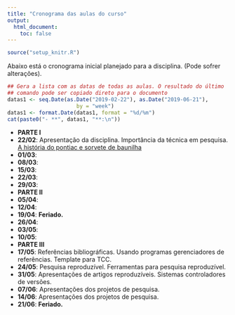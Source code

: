 ```yaml
---
title: "Cronograma das aulas do curso"
output:
  html_document:
    toc: false
---
```


```r
source("setup_knitr.R")
```

Abaixo está o cronograma inicial planejado para a disciplina. (Pode
sofrer alterações).

```r
## Gera a lista com as datas de todas as aulas. O resultado do último
## comando pode ser copiado direto para o documento
datas1 <- seq.Date(as.Date("2019-02-22"), as.Date("2019-06-21"),
                      by = "week")
datas1 <- format.Date(datas1, format = "%d/%m")
cat(paste0("- **", datas1, "**:\n"))
```

- **PARTE I**
- **22/02**: Apresentação da disciplina. Importância da técnica em pesquisa.
  [A história do pontiac e sorvete de baunilha](https://www.youtube.com/watch?v=ZY1IOEOy4HY)
- **01/03**:
- **08/03**:
- **15/03**:
- **22/03**:
- **29/03**:
- **PARTE II**
- **05/04**:
- **12/04**:
- **19/04**: **Feriado.**
- **26/04**:
- **03/05**:
- **10/05**:
- **PARTE III**
- **17/05**: Referências bibliográficas. Usando programas gerenciadores
  de referências. Template para TCC.
- **24/05**: Pesquisa reproduzível. Ferramentas para pesquisa
  reproduzível.
- **31/05**: Apresentações de artigos reproduzíveis. Sistemas
  controladores de versões.
- **07/06**: Apresentações dos projetos de pesquisa.
- **14/06**: Apresentações dos projetos de pesquisa.
- **21/06**: **Feriado.**
